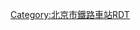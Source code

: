 {{Routemap
| title = 聂各庄站
| inline = <includeonly>yes</includeonly>
| map = 
\\\CONTg\~~ ~~{{rmr|l=u|[[北京铁路西北环线]]往[[鹫峰阳台山乘降所]]}}
\\STRc2\ABZg3\
\\STR+1\ABZg2!~STRc4\STRc3
\\STR\STR!~STRc1\STR+4
\BSl\STR+BSr\STR\STR
\BSl\STR+BSr\STR\STR
\BSl\STR+BSr\STR\STR
\\RP1q!~BUE\RP1q!~BUE\RP1q!~BUE~~ ~~聂各庄站站内道路
\\STR\STR\STR
\STRc2\ABZg3\STR\STR
\STR+1\STR!~STRc4\STR\STR
BSl\STR+BSr\STR\STR\STR
BSl\STR+BSr\STR\STR\STR
BSl\STR+BSr\STR\STR\STR
\STR2\STR!~STRc3\STR\STR
\STRc1\ABZ2+4g\STR!~STRc3\STR
\\STRc1\ABZg+4!~STRc2\STR3
\\\ABZg+1\STRc4
\\\CONTf\~~ ~~{{rmr|l=d|[[北京铁路西北环线]]往[[凤凰岭乘降所]]}}
|bottom={{navbar|北京铁路车站RDT/聂各庄站}}
}}<noinclude>
{{Rdt intro|[[聂各庄站]]}}
[[Category:北京市鐵路車站RDT]]
</noinclude>